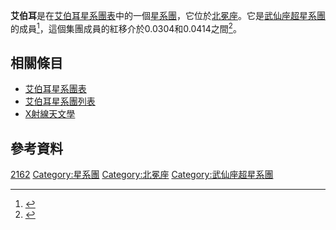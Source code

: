 {{Galaxy cluster
| name          = [[阿貝爾星系團表|艾伯耳]] 2162
| image         = 
| epoch         = [[曆元#儒略年和J2000|J2000]]
| constellation = [[北冕座|北冕座]]
| ra            = {{RA|16|12|30.0}}
| dec           = {{DEC|+29|32|23}}
| member_no     = 
| brightest_member = 
| richness      = 
| bmtype =
| velocity_dispersion = 
| redshift      =  
| distance      = 
| temperature   = 
| mass          =
| luminosity    = 
| flux          = 
| other_names   = 
}}

'''艾伯耳'''是在[[阿貝爾星系團表|艾伯耳星系團表]]中的一個[[星系團|星系團]]，它位於[[北冕座|北冕座]]。它是[[武仙座超星系團|武仙座超星系團]]的成員<ref>{{cite journal|last=Einasto, M.; Einasto, J.; Tago, E.; Müller, V.; Andernach, H.|date=2001|title=Optical and X-Ray Clusters as Tracers of the Supercluster-Void Network. I. Superclusters of Abell and X-Ray Clusters|url=https://archive.org/details/sim_astronomical-journal_2001-11_122_5/page/2222|journal=The Astronomical Journal|volume=122|issue=5|pages=2222-2242| doi=10.1086/323707| bibcode=2001AJ....122.2222E|arxiv = astro-ph/0012536 }}</ref>，這個集團成員的紅移介於0.0304和0.0414之間<ref>{{cite journal|author=Kopylova, F. G.; Kopylov, A. I.|date=2013|title=Investigation of properties of galaxy clusters in the Hercules supercluster region|journal=Astronomy Letters|volume=39|issue=1|pages=1-16|doi=10.1134/S1063773712120043 | bibcode= 2013AstL...39....1K }}</ref>。


== 相關條目 ==
* [[阿貝爾星系團表|艾伯耳星系團表]]
* [[阿貝爾星系團列表|艾伯耳星系團列表]]
* [[X射線天文學|X射線天文學]]

== 參考資料 ==
{{reflist}}

{{DEFAULTSORT:Abell clusters}}
[[Category:阿貝爾天體|2162]]
[[Category:星系團|Category:星系團]]
[[Category:北冕座|Category:北冕座]]
[[Category:武仙座超星系團|Category:武仙座超星系團]]